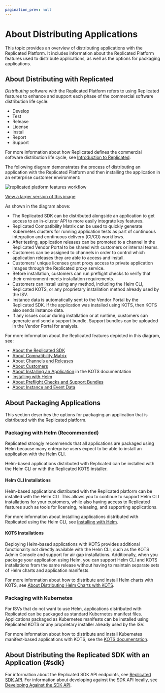 ```yaml
---
pagination_prev: null
---
```



# About Distributing Applications

This topic provides an overview of distributing applications with the Replicated Platform. It includes information about the Replicated Platform features used to distribute applications, as well as the options for packaging applications.

## About Distributing with Replicated

<Replicated/>

_Distributing_ software with the Replicated Platform refers to using Replicated features to enhance and support each phase of the commercial software distribution life cycle:
* Develop
* Test
* Release
* License
* Install
* Report
* Support

For more information about how Replicated defines the commercial software distribution life cycle, see [Introduction to Replicated](../intro-replicated).

The following diagram demonstrates the process of distributing an application with the Replicated Platform and then installing the application in an enterprise customer environment:

![replicated platform features workflow](/images/replicated-platform.png)

[View a larger version of this image](/images/replicated-platform.png)

As shown in the diagram above:
* The Replicated SDK can be distributed alongside an application to get access to an in-cluster API to more easily integrate key features.
* Replicated Compatibility Matrix can be used to quickly generate Kubernetes clusters for running application tests as part of continuous integration and continuous delivery (CI/CD) workflows.
* After testing, application releases can be promoted to a channel in the Replicated Vendor Portal to be shared with customers or internal teams.
* Customers can be assigned to channels in order to control which application releases they are able to access and install.
* Customers' unique licenses grant proxy access to private application images through the Replicated proxy service.
* Before installation, customers can run preflight checks to verify that their environment meets installation requirements.
* Customers can install using any method, including the Helm CLI, Replicated KOTS, or any proprietary installation method already used by the ISV.
* Instance data is automatically sent to the Vendor Portal by the Replicated SDK. If the application was installed using KOTS, then KOTS also sends instance data.
* If any issues occur during installation or at runtime, customers can generate and send a support bundle. Support bundles can be uploaded in the Vendor Portal for analysis.

For more information about the Replicated features depicted in this diagram, see:
* [About the Replicated SDK](replicated-sdk-overview)
* [About Compatibility Matrix](testing-about)
* [About Channels and Releases](releases-about)
* [About Customers](licenses-about)
* [About Installing an Application](/enterprise/installing-overview) in the KOTS documentation
* [Installing with Helm](install-with-helm)
* [About Preflight Checks and Support Bundles](preflight-support-bundle-about)
* [About Instance and Event Data](instance-insights-event-data)

## About Packaging Applications

This section describes the options for packaging an application that is distributed with the Replicated platform.
### Packaging with Helm (Recommended)

<Helm/>

Replicated strongly recommends that all applications are packaged using Helm because many enterprise users expect to be able to install an application with the Helm CLI. 

Helm-based applications distributed with Replicated can be installed with the Helm CLI or with the Replicated KOTS installer.

#### Helm CLI Installations

Helm-based applications distributed with the Replicated platform can be installed with the Helm CLI. This allows you to continue to support Helm CLI installations for your customers, while also having access to Replicated features such as tools for licensing, releasing, and supporting applications.

For more information about installing applications distributed with Replicated using the Helm CLI, see [Installing with Helm](install-with-helm).

#### KOTS Installations

<Kots/>

Deploying Helm-based applications with KOTS provides additional functionality not directly available with the Helm CLI, such as the KOTS Admin Console and support for air gap installations. Additionally, when you package your application using Helm, you can support Helm CLI and KOTS installations from the same release without having to maintain separate sets of Helm charts and application manifests.

For more information about how to distribute and install Helm charts with KOTS, see [About Distributing Helm Charts with KOTS](/vendor/helm-native-about).

<KotsEntitlement/>

### Packaging with Kubernetes

For ISVs that do not want to use Helm, applications distributed with Replicated can be packaged as standard Kubernetes manifest files. Applications packaged as Kubernetes manifests can be installed using Replicated KOTS or any proprietary installer already used by the ISV.

<Kots/>

For more information about how to distribute and install Kubernetes manifest-based applications with KOTS, see the [KOTS documentation](../intro-kots).

<KotsEntitlement/>

## About Distributing the Replicated SDK with an Application {#sdk}

<SDKOverview/>

For information about the Replicated SDK API endpoints, see [Replicated SDK API](/reference/replicated-sdk-apis). For information about developing against the SDK API locally, see [Developing Against the SDK API](replicated-sdk-development).